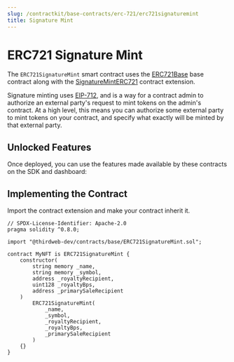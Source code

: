 ```yaml
---
slug: /contractkit/base-contracts/erc-721/erc721signaturemint
title: Signature Mint
---
```



# ERC721 Signature Mint

The `ERC721SignatureMint` smart contract uses the
[ERC721Base](/contractkit/base-contracts/erc-721/erc721base)
base contract along with the [SignatureMintERC721](/contractkit/extension-contracts/sigminterc721) contract extension.

<div style={{ marginBottom: 24 }}>
  <ViewContractCodeButton
    link="https://github.com/thirdweb-dev/contracts/blob/main/contracts/base/ERC721SignatureMint.sol"
    name="ERC721SignatureMint"
  />
</div>

Signature minting uses [EIP-712](https://eips.ethereum.org/EIPS/eip-712),
and is a way for a contract admin to authorize an external party's request to mint tokens on the admin's contract.
At a high level, this means you can authorize some external party to mint tokens
on your contract, and specify what exactly will be minted by that external party.

<div className="row" style={{ marginBottom: 24 }}>
  <div className="col col--12" style={{ marginTop: 8 }}>
    <QuickstartCard
      name="Learn more about signature-based minting"
      link="/glossary/signature-based-minting"
      image="/assets/icons/sdks.png"
    />
  </div>
</div>

## Unlocked Features

Once deployed, you can use the features made available by these contracts on the SDK and dashboard:

<div className="row" style={{ marginBottom: 24, flexWrap: 'wrap' }}>
<div className="col col--4" style={{padding:8}} >
  <QuickstartCard
    name="ERC721 Standard"
    link="/typescript/sdk.erc721"
    image="/assets/icons/nft.png"
  />
</div>

<div className="col col--4" style={{ padding: 8 }}>
  <QuickstartCard
    name="Mintable"
    link="/typescript/sdk.erc721mintable"
    image="/assets/icons/nft.png"
  />
</div>

<div className="col col--4" style={{ padding: 8 }}>
  <QuickstartCard
    name="Batch Mintable"
    link="/typescript/sdk.erc721batchmintable"
    image="/assets/icons/nft.png"
  />
</div>

<div className="col col--4" style={{ padding: 8 }}>
  <QuickstartCard
    name="Signature Minting"
    link="/glossary/signature-based-minting"
    image="/assets/icons/analytics.png"
  />
</div>

<div className="col col--4" style={{ padding: 8 }}>
  <QuickstartCard
    name="Contract Metadata"
    link="/typescript/sdk.contractmetadata"
    image="/assets/icons/general.png"
  />
</div>

<div className="col col--4" style={{ padding: 8 }}>
  <QuickstartCard
    name="Ownable"
    link="/contractkit/extension-contracts/ownable"
    image="/assets/icons/general.png"
  />
</div>

<div className="col col--4" style={{ padding: 8 }}>
  <QuickstartCard
    name="Royalties"
    link="/typescript/sdk.contractroyalty"
    image="/assets/icons/general.png"
  />
</div>

<div className="col col--4" style={{ padding: 8 }}>
  <QuickstartCard
    name="Primary Sale"
    link="/typescript/sdk.contractprimarysale"
    image="/assets/icons/general.png"
  />
</div>

</div>

## Implementing the Contract

Import the contract extension and make your contract inherit it.

```solidity
// SPDX-License-Identifier: Apache-2.0
pragma solidity ^0.8.0;

import "@thirdweb-dev/contracts/base/ERC721SignatureMint.sol";

contract MyNFT is ERC721SignatureMint {
    constructor(
        string memory _name,
        string memory _symbol,
        address _royaltyRecipient,
        uint128 _royaltyBps,
        address _primarySaleRecipient
    )
        ERC721SignatureMint(
            _name,
            _symbol,
            _royaltyRecipient,
            _royaltyBps,
            _primarySaleRecipient
        )
    {}
}
```
